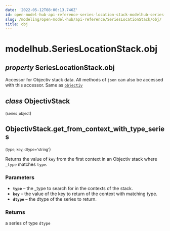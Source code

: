 ```yaml
---
date: '2022-05-12T08:00:13.746Z'
id: open-model-hub-api-reference-series-location-stack-modelhub-series-location-stack-obj
slug: /modeling/open-model-hub/api-reference/SeriesLocationStack/obj/
title: obj
---
```


# modelhub.SeriesLocationStack.obj

<div className="property">

## <span className="type-annotation"><em>property </em></span> <span className="additional-name">SeriesLocationStack.</span><span className="name">obj</span>




<div className="content">

Accessor for Objectiv stack data. All methods of `json` can also be accessed with this
accessor. Same as [`objectiv`](/modeling/open-model-hub/api-reference/SeriesLocationStack/modelhub.SeriesLocationStack.objectiv.mdx)

<div className="class">

## <span className="type-annotation"><em>class</em></span> <span className="name">ObjectivStack</span>

<small className="parameter-list">(<span className="parameter" id="series_object">series_object</span></small>)


<div className="content">

<div className="method">

## <span className="additional-name">ObjectivStack.</span><span className="name">get_from_context_with_type_series</span>

<small className="parameter-list">(<span className="parameter" id="type">type</span>, <span className="parameter" id="key">key</span>, <span className="parameter" id="dtype">dtype='string'</span></small>)


<div className="content">

Returns the value of `key` from the first context in an Objectiv stack where `_type` matches `type`.


### Parameters

* **`type`** – the _type to search for in the contexts of the stack.
* **`key`** – the value of the key to return of the context with matching type.
* **`dtype`** – the dtype of the series to return.



### Returns

a series of type `dtype`



</div>


</div>


</div>


</div>


</div>


</div>
